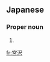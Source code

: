 ==Japanese==
{{ja-kanjitab|みや|さわ|k2=ざわ|yomi=k|r=y}}

===Proper noun===
{{ja-pos|proper|kyu=宮澤|みやざわ}}

# {{surname|lang=ja|sort=みやざわ}}

[[fr:宮沢]]